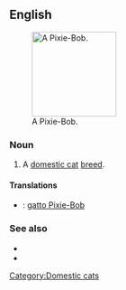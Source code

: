 ==English==
[[File:Dobby pixie-bob.jpg|thumb|right|150px|A Pixie-Bob.]]
===Noun===
{{en-noun|sg=[[pixie|Pixie]]-[[bob|Bob]]}}

# A [[domestic cat]] [[breed]].

====Translations====
{{checktrans-top}}
*{{ttbc|Italian}}: [[gatto Pixie-Bob]]
{{trans-mid}}

{{trans-bottom}}

===See also===
*{{pedia|Pixie-Bob}}
*{{commonslite|Category:Pixie-Bob}}

[[Category:Domestic cats]]